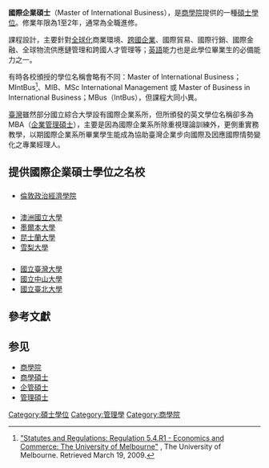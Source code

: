 '''國際企業碩士'''（Master of International Business），是[[商學院|商學院]]提供的一種[[碩士|碩士]][[學位|學位]]。修業年限為1至2年，通常為全職進修。

課程設計，主要針對[[全球化|全球化]]商業環境、[[跨國企業|跨國企業]]、國際貿易、國際行銷、國際金融、全球物流供應鏈管理和跨國人才管理等；[[英語|英語]]能力也是此學位畢業生的必備能力之一。

有時各校頒授的學位名稱會略有不同：Master of International Business；MIntBus<ref>[http://www.unimelb.edu.au/ExecServ/Statutes/r54r1eco.html "Statutes and Regulations: Regulation 5.4.R1 - Economics and Commerce: The University of Melbourne"] {{Wayback|url=http://www.unimelb.edu.au/ExecServ/Statutes/r54r1eco.html |date=20090401004359 }}, The University of Melbourne. Retrieved March 19, 2009.</ref>、MIB、MSc International Management 或 Master of Business in International Business；MBus（IntBus），但課程大同小異。

[[臺灣|臺灣]]雖然部分國立綜合大學設有國際企業系所，但所頒發的英文學位名稱卻多為MBA（[[企業管理碩士|企業管理碩士]]），主要是因為國際企業系所除重視理論訓練外，更側重實務教學，以期國際企業系所畢業學生能成為協助臺灣企業步向國際及因應國際情勢變化之專業經理人。

== 提供國際企業碩士學位之名校 ==
=== {{GBR}} ===
* [[倫敦政治經濟學院|倫敦政治經濟學院]]

=== {{AUS}} ===
* [[澳洲國立大學|澳洲國立大學]]
* [[墨爾本大學|墨爾本大學]]
* [[昆士蘭大學|昆士蘭大學]]
* [[雪梨大學|雪梨大學]]

=== {{ROC-TW}} ===
* [[國立臺灣大學|國立臺灣大學]]
* [[國立中山大學|國立中山大學]]
* [[國立臺北大學|國立臺北大學]]

== 參考文獻 ==
{{Reflist|2}}

== 参见 ==
* [[商學院|商學院]]
* [[商學碩士|商學碩士]]
* [[企管碩士|企管碩士]]
* [[管理碩士|管理碩士]]

[[Category:碩士學位|Category:碩士學位]]
[[Category:管理學|Category:管理學]]
[[Category:商學院|Category:商學院]]